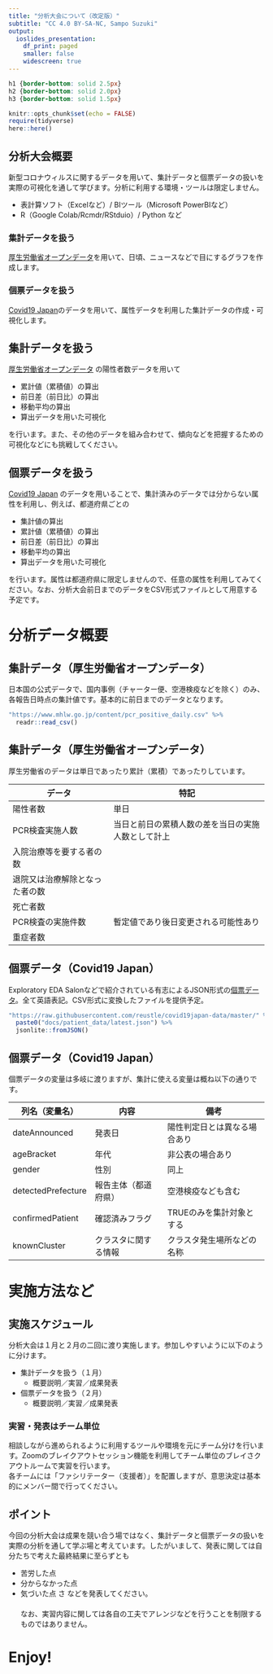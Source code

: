 ```yaml
---
title: "分析大会について（改定版）"
subtitle: "CC 4.0 BY-SA-NC, Sampo Suzuki"
output: 
  ioslides_presentation:
    df_print: paged
    smaller: false
    widescreen: true
---
```


```css
h1 {border-bottom: solid 2.5px}
h2 {border-bottom: solid 2.0px}
h3 {border-bottom: solid 1.5px}
```

```r
knitr::opts_chunk$set(echo = FALSE)
require(tidyverse)
here::here()
```


## 分析大会概要
新型コロナウィルスに関するデータを用いて、集計データと個票データの扱いを実際の可視化を通して学びます。分析に利用する環境・ツールは限定しません。

* 表計算ソフト（Excelなど）/ BIツール（Microsoft PowerBIなど）
* R（Google Colab/Rcmdr/RStduio）/ Python など

### 集計データを扱う
[厚生労働省オープンデータ](https://www.mhlw.go.jp/stf/covid-19/open-data.html)を用いて、日頃、ニュースなどで目にするグラフを作成します。

### 個票データを扱う
[Covid19 Japan](https://covid19japan.com/)のデータを用いて、属性データを利用した集計データの作成・可視化します。



## 集計データを扱う
[厚生労働省オープンデータ](https://www.mhlw.go.jp/stf/covid-19/open-data.html) の陽性者数データを用いて

* 累計値（累積値）の算出
* 前日差（前日比）の算出
* 移動平均の算出
* 算出データを用いた可視化

を行います。また、その他のデータを組み合わせて、傾向などを把握するための可視化などにも挑戦してください。



## 個票データを扱う
[Covid19 Japan](https://covid19japan.com/) のデータを用いることで、集計済みのデータでは分からない属性を利用し、例えば、都道府県ごとの

* 集計値の算出
* 累計値（累積値）の算出
* 前日差（前日比）の算出
* 移動平均の算出
* 算出データを用いた可視化

を行います。属性は都道府県に限定しませんので、任意の属性を利用してみてください。なお、分析大会前日までのデータをCSV形式ファイルとして用意する予定です。  



# 分析データ概要

## 集計データ（厚生労働省オープンデータ）
日本国の公式データで、国内事例（チャーター便、空港検疫などを除く）のみ、各報告日時点の集計値です。基本的に前日までのデータとなります。

```r
"https://www.mhlw.go.jp/content/pcr_positive_daily.csv" %>% 
  readr::read_csv()
```



## 集計データ（厚生労働省オープンデータ）
厚生労働省のデータは単日であったり累計（累積）であったりしています。

データ                         | 特記
-------------------------------|-----------------------------------------------
陽性者数                       | 単日
PCR検査実施人数                | 当日と前日の累積人数の差を当日の実施人数として計上
入院治療等を要する者の数       | 
退院又は治療解除となった者の数 | 
死亡者数                       | 
PCR検査の実施件数              | 暫定値であり後日変更される可能性あり
重症者数                       | 



## 個票データ（Covid19 Japan）
Exploratory EDA Salonなどで紹介されている有志によるJSON形式の[個票データ](https://github.com/reustle/covid19japan-data/tree/master/docs/patient_data)。全て英語表記。CSV形式に変換したファイルを提供予定。

```r
"https://raw.githubusercontent.com/reustle/covid19japan-data/master/" %>% 
  paste0("docs/patient_data/latest.json") %>% 
  jsonlite::fromJSON()
```



## 個票データ（Covid19 Japan）
個票データの変量は多岐に渡りますが、集計に使える変量は概ね以下の通りです。

列名（変量名）     | 内容                 | 備考
-------------------|----------------------|------------------------------
dateAnnounced      | 発表日               | 陽性判定日とは異なる場合あり
ageBracket         | 年代                 | 非公表の場合あり
gender             | 性別                 | 同上
detectedPrefecture | 報告主体（都道府県） | 空港検疫なども含む
confirmedPatient   | 確認済みフラグ       | TRUEのみを集計対象とする
knownCluster       | クラスタに関する情報 | クラスタ発生場所などの名称



# 実施方法など

## 実施スケジュール
分析大会は１月と２月の二回に渡り実施します。参加しやすいように以下のように分けます。

* 集計データを扱う（１月）
    * 概要説明／実習／成果発表
* 個票データを扱う（２月）
    * 概要説明／実習／成果発表

### 実習・発表はチーム単位
相談しながら進められるように利用するツールや環境を元にチーム分けを行います。Zoomのブレイクアウトセッション機能を利用してチーム単位のブレイさクアウトルームで実習を行います。  
各チームには「ファシリテーター（支援者）」を配置しますが、意思決定は基本的にメンバー間で行ってください。



## ポイント
今回の分析大会は成果を競い合う場ではなく、集計データと個票データの扱いを実際の分析を通して学ぶ場と考えています。したがいまして、発表に関しては自分たちで考えた最終結果に至らずとも

* 苦労した点
* 分からなかった点
* 気づいた点
さ
などを発表してください。  
　  
なお、実習内容に関しては各自の工夫でアレンジなどを行うことを制限するものではありません。


# Enjoy!
